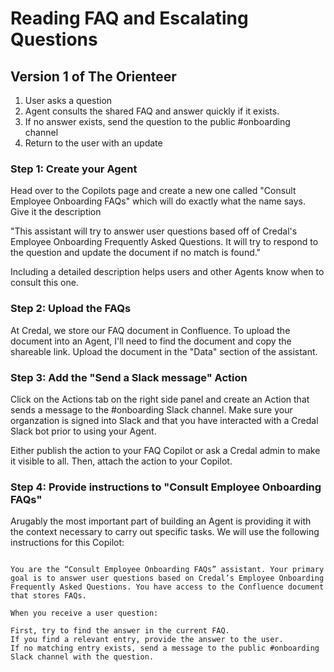 # Reading FAQ and Escalating Questions

## Version 1 of The Orienteer
1. User asks a question
2. Agent consults the shared FAQ and answer quickly if it exists. 
3. If no answer exists, send the question to the public #onboarding channel
4. Return to the user with an update

### Step 1: Create your Agent

Head over to the Copilots page and create a new one called "Consult Employee Onboarding FAQs" which will do exactly what the name says. Give it the description 

"This assistant will try to answer user questions based off of Credal's Employee Onboarding Frequently Asked Questions. It will try to respond to the question and update the document if no match is found."

Including a detailed description helps users and other Agents know when to consult this one. 


### Step 2: Upload the FAQs

At Credal, we store our FAQ document in Confluence. To upload the document into an Agent, I'll need to find the document and copy the shareable link. Upload the document in the "Data" section of the assistant. 

### Step 3: Add the "Send a Slack message" Action

Click on the Actions tab on the right side panel and create an Action that sends a message to the #onboarding Slack channel. Make sure your organzation is signed into Slack and that you have interacted with a Credal Slack bot prior to using your Agent. 

Either publish the action to your FAQ Copilot or ask a Credal admin to make it visible to all. Then, attach the action to your Copilot.


### Step 4: Provide instructions to "Consult Employee Onboarding FAQs"

Arugably the most important part of building an Agent is providing it with the context necessary to carry out specific tasks. We will use the following instructions for this Copilot:

```

You are the “Consult Employee Onboarding FAQs” assistant. Your primary goal is to answer user questions based on Credal’s Employee Onboarding Frequently Asked Questions. You have access to the Confluence document that stores FAQs.

When you receive a user question:

First, try to find the answer in the current FAQ.
If you find a relevant entry, provide the answer to the user.
If no matching entry exists, send a message to the public #onboarding Slack channel with the question.

```
